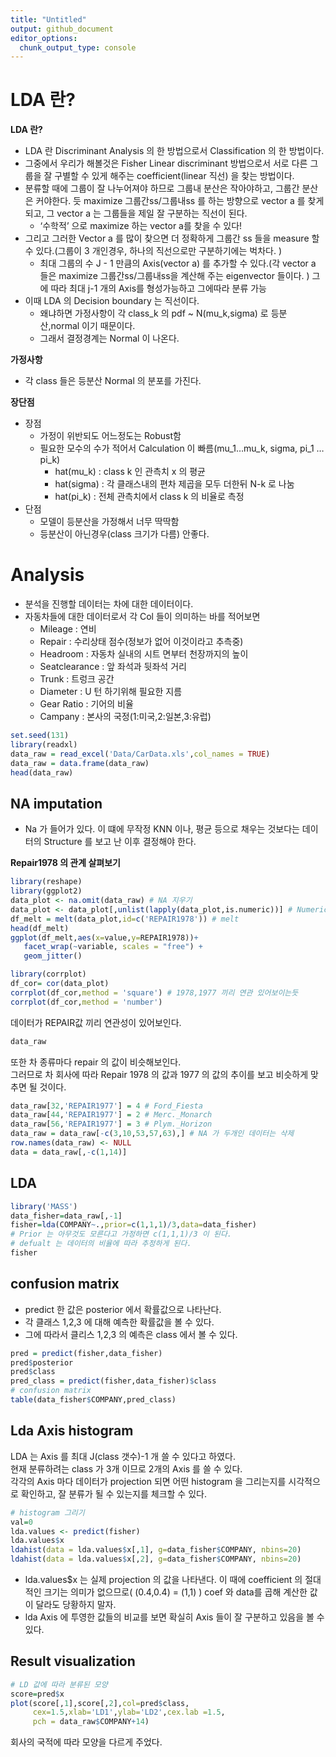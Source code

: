 ```yaml
---
title: "Untitled"
output: github_document
editor_options: 
  chunk_output_type: console
---
```

# LDA 란?
**LDA 란?**<br>

- LDA 란 Discriminant Analysis 의 한 방법으로서 Classification 의 한 방법이다.<br>
- 그중에서 우리가 해볼것은 Fisher Linear discriminant 방법으로서 서로 다른 그룹을 잘 구별할 수 있게 해주는 coefficient(linear 직선) 을 찾는 방법이다. 
- 분류할 때에 그룹이 잘 나누어져야 하므로 그룹내 분산은 작아야하고, 그룹간 분산은 커야한다. 듯 maximize 그룹간ss/그룹내ss 를 하는 방향으로 vector a 를 찾게되고, 그 vector a 는 그룹들을 제일 잘 구분하는 직선이 된다.
  - '수학적' 으로 maximize 하는 vector a를 찾을 수 있다!
- 그리고 그러한 Vector a 를 많이 찾으면 더 정확하게 그룹간 ss 들을 measure 할 수 있다.(그룹이 3 개인경우, 하나의 직선으로만 구분하기에는 벅차다. )
  - 최대 그룹의 수 J - 1 만큼의 Axis(vector a) 를 추가할 수 있다.(각 vector a 들은 maximize 그룹간ss/그룹내ss을 계산해 주는 eigenvector 들이다. ) 그에 따라 최대 j-1 개의 Axis를 형성가능하고 그에따라 분류 가능
- 이때 LDA 의 Decision boundary 는 직선이다. 
  - 왜냐하면 가정사항이 각 class_k 의 pdf ~ N(mu_k,sigma) 로 등분산,normal 이기 때문이다. 
  - 그래서 결정경계는 Normal 이 나온다.

**가정사항** <br>

- 각 class 들은 등분산 Normal 의 분포를 가진다.

**장단점** <br>

- 장점 
  - 가정이 위반되도 어느정도는 Robust함
  - 필요한 모수의 수가 적어서 Calculation 이 빠름(mu_1...mu_k, sigma, pi_1 ... pi_k)
    - hat(mu_k) : class k 인 관측치 x 의 평균
    - hat(sigma) : 각 클래스내의 편차 제곱을 모두 더한뒤 N-k 로 나눔
    - hat(pi_k) : 전체 관측치에서 class k 의 비율로 측정
- 단점
  - 모델이 등분산을 가정해서 너무 딱딱함 
  - 등분산이 아닌경우(class 크기가 다름) 안좋다.

# Analysis
- 분석을 진행할 데이터는 차에 대한 데이터이다.
- 자동차들에 대한 데이터로서 각 Col 들이 의미하는 바를 적어보면
  - Mileage : 연비
  - Repair : 수리상태 점수(정보가 없어 이것이라고 추측중)
  - Headroom : 자동차 실내의 시트 면부터 천장까지의 높이
  - Seatclearance : 앞 좌석과 뒷좌석 거리
  - Trunk : 트렁크 공간
  - Diameter : U 턴 하기위해 필요한 지름
  - Gear Ratio : 기어의 비율
  - Campany : 본사의 국정(1:미국,2:일본,3:유럽)

```r
set.seed(131)
library(readxl)
data_raw = read_excel('Data/CarData.xls',col_names = TRUE)
data_raw = data.frame(data_raw)
head(data_raw)
```

## NA imputation
- Na 가 들어가 있다. 이 떄에 무작정 KNN 이나, 평균 등으로 채우는 것보다는 데이터의 Structure 를 보고 난 이후 결정해야 한다.

**Repair1978 의 관계 살펴보기**
```r
library(reshape)
library(ggplot2)
data_plot <- na.omit(data_raw) # NA 지우기
data_plot <- data_plot[,unlist(lapply(data_plot,is.numeric))] # Numeric 만 추출 
df_melt = melt(data_plot,id=c('REPAIR1978')) # melt
head(df_melt)
ggplot(df_melt,aes(x=value,y=REPAIR1978))+
   facet_wrap(~variable, scales = "free") +
   geom_jitter()

library(corrplot)
df_cor= cor(data_plot) 
corrplot(df_cor,method = 'square') # 1978,1977 끼리 연관 있어보이는듯
corrplot(df_cor,method = 'number')
```
데이터가 REPAIR값 끼리 연관성이 있어보인다.

```r
data_raw 
``` 
또한 차 종류마다 repair 의 값이 비슷해보인다. <br>
그러므로 차 회사에 따라 Repair 1978 의 값과 1977 의 값의 추이를 보고 비슷하게 맞추면 될 것이다. <br>

```r
data_raw[32,'REPAIR1977'] = 4 # Ford_Fiesta
data_raw[44,'REPAIR1977'] = 2 # Merc._Monarch
data_raw[56,'REPAIR1977'] = 3 # Plym._Horizon
data_raw = data_raw[-c(3,10,53,57,63),] # NA 가 두개인 데이터는 삭제
row.names(data_raw) <- NULL
data = data_raw[,-c(1,14)]
```

## LDA
```r
library('MASS')
data_fisher=data_raw[,-1]
fisher=lda(COMPANY~.,prior=c(1,1,1)/3,data=data_fisher)
# Prior 는 아무것도 모른다고 가정하면 c(1,1,1)/3 이 된다.
# defualt 는 데이터의 비율에 따라 추정하게 된다.
fisher
```
## confusion matrix
- predict 한 값은 posterior 에서 확률값으로 나타난다.
- 각 클래스 1,2,3 에 대해 예측한 확률값을 볼 수 있다.
- 그에 따라서 클리스 1,2,3 의 예측은 class 에서 볼 수 있다.
```r
pred = predict(fisher,data_fisher)
pred$posterior
pred$class
pred_class = predict(fisher,data_fisher)$class
# confusion matrix
table(data_fisher$COMPANY,pred_class)
```
## Lda Axis histogram
LDA 는 Axis 를 최대 J(class 갯수)-1 개 쓸 수 있다고 하였다. <br>
현재 분류하려는 class 가 3개 이므로 2개의 Axis 를 쓸 수 있다. <br>
각각의 Axis 마다 데이터가 projection 되면 어떤 histogram 을 그리는지를 시각적으로 확인하고, 잘 분류가 될 수 있는지를 체크할 수 있다. 
```r
# histogram 그리기
val=0
lda.values <- predict(fisher)
lda.values$x
ldahist(data = lda.values$x[,1], g=data_fisher$COMPANY, nbins=20)
ldahist(data = lda.values$x[,2], g=data_fisher$COMPANY, nbins=20)
```
- lda.values$x 는 실제 projection 의 값을 나타낸다. 이 때에 coefficient 의 절대적인 크기는 의미가 없으므로( (0.4,0.4) = (1,1) ) coef 와 data를 곱해  계산한 값이 달라도 당황하지 말자.<br>
- lda Axis 에 투영한 값들의 비교를 보면 확실히 Axis 들이 잘 구분하고 있음을 볼 수 있다.

## Result visualization
```R
# LD 값에 따라 분류된 모양
score=pred$x
plot(score[,1],score[,2],col=pred$class,
     cex=1.5,xlab='LD1',ylab='LD2',cex.lab =1.5,
     pch = data_raw$COMPANY+14)
```
회사의 국적에 따라 모양을 다르게 주었다. <br>